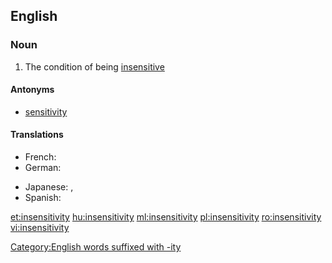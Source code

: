 ==English==

===Noun===
{{en-noun|-}}

# The condition of being [[insensitive]]

====Antonyms====
*[[sensitivity]]

====Translations====
{{trans-top|condition of being insensitive}}
* French: {{t+|fr|insensibilité}}
* German: {{t+|de|Gefühllosigkeit}}
{{trans-mid}}
* Japanese: {{t+|ja|無神経|tr=mushinkei}}, {{t+|ja|鈍感|tr=donkan}}
* Spanish: {{t+|es|insensibilidad}}
{{trans-bottom}}

[[Category:English words suffixed with -ity]]

[[et:insensitivity]]
[[hu:insensitivity]]
[[ml:insensitivity]]
[[pl:insensitivity]]
[[ro:insensitivity]]
[[vi:insensitivity]]